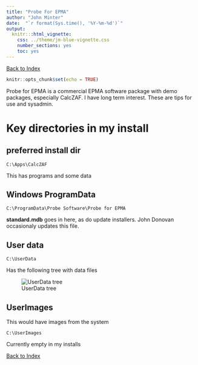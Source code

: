 ```yaml
---
title: "Probe For EPMA"
author: "John Minter"
date:  "`r format(Sys.time(), '%Y-%m-%d')`"
output:
  knitr:::html_vignette:
    css: ../theme/jm-blue-vignette.css
    number_sections: yes
    toc: yes
---
```

[Back to Index](../README.html)

```r
knitr::opts_chunk$set(echo = TRUE)
```

Probe for EPMA is a commercial EPMA software package with demo packages,
especially CalcZAF. I have long term interest. These are tips for use and
sysadmin.


# Key directories in my install

## preferred install dir

```
C:\Apps\CalcZAF
```

This has programs and some data

## Windows ProgramData

```
C:\ProgramData\Probe Software\Probe for EPMA 
```

**standard.mdb** goes in here, as do update installers. John Donovan
occasionaly updates this file.

## User data

```
C:\UserData
```

Has the following tree with data files

![UserData tree](./img/UserData-tree.png)
 

## UserImages
 
 This would have images from the system
 
 ```
 C:\UserImages
 ```

Currently empty in my installs



[Back to Index](../README.html)